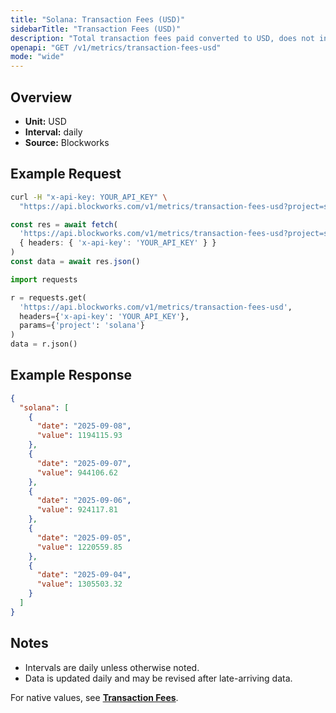 ```yaml
---
title: "Solana: Transaction Fees (USD)"
sidebarTitle: "Transaction Fees (USD)"
description: "Total transaction fees paid converted to USD, does not include out-of-protocol tips or additional sources of revenue"
openapi: "GET /v1/metrics/transaction-fees-usd"
mode: "wide"
---
```


## Overview

- **Unit:** USD
- **Interval:** daily
- **Source:** Blockworks

## Example Request

<CodeGroup>

```bash cURL
curl -H "x-api-key: YOUR_API_KEY" \
  "https://api.blockworks.com/v1/metrics/transaction-fees-usd?project=solana"
```

```typescript TypeScript
const res = await fetch(
  'https://api.blockworks.com/v1/metrics/transaction-fees-usd?project=solana',
  { headers: { 'x-api-key': 'YOUR_API_KEY' } }
)
const data = await res.json()
```

```python Python
import requests

r = requests.get(
  'https://api.blockworks.com/v1/metrics/transaction-fees-usd',
  headers={'x-api-key': 'YOUR_API_KEY'},
  params={'project': 'solana'}
)
data = r.json()
```

</CodeGroup>

## Example Response

```json
{
  "solana": [
    {
      "date": "2025-09-08",
      "value": 1194115.93
    },
    {
      "date": "2025-09-07",
      "value": 944106.62
    },
    {
      "date": "2025-09-06",
      "value": 924117.81
    },
    {
      "date": "2025-09-05",
      "value": 1220559.85
    },
    {
      "date": "2025-09-04",
      "value": 1305503.32
    }
  ]
}
```

## Notes
- Intervals are daily unless otherwise noted.
- Data is updated daily and may be revised after late-arriving data.


<Note>For native values, see **[Transaction Fees](./transaction-fees)**.</Note>